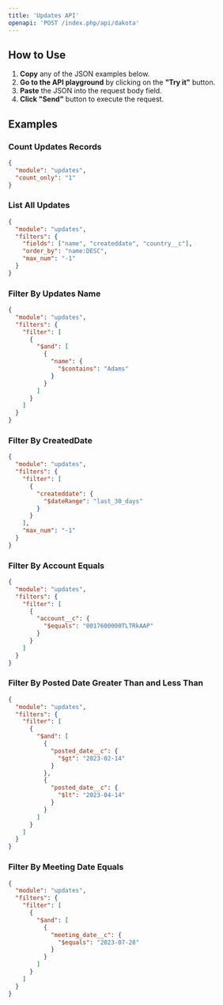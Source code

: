 ```yaml
---
title: 'Updates API'
openapi: 'POST /index.php/api/dakota'
---
```


## How to Use

1. **Copy** any of the JSON examples below.
2. **Go to the API playground** by clicking on the **"Try it"** button.
3. **Paste** the JSON into the request body field.
4. **Click "Send"** button to execute the request.

## Examples

### Count Updates Records
```json
{
  "module": "updates",
  "count_only": "1"
}
```

### List All Updates
```json
{
  "module": "updates",
  "filters": {
    "fields": ["name", "createddate", "country__c"],
    "order_by": "name:DESC",
    "max_num": "-1"
  }
}
```

### Filter By Updates Name
```json
{
  "module": "updates",
  "filters": {
    "filter": [
      {
        "$and": [
          {
            "name": {
              "$contains": "Adams"
            }
          }
        ]
      }
    ]
  }
}
```

### Filter By CreatedDate
```json
{
  "module": "updates",
  "filters": {
    "filter": [
      {
        "createddate": {
          "$dateRange": "last_30_days"
        }
      }
    ],
    "max_num": "-1"
  }
}
```

### Filter By Account Equals
```json
{
  "module": "updates",
  "filters": {
    "filter": [
      {
        "account__c": {
          "$equals": "0017600000TLTRkAAP"
        }
      }
    ]
  }
}
```

### Filter By Posted Date Greater Than and Less Than
```json
{
  "module": "updates",
  "filters": {
    "filter": [
      {
        "$and": [
          {
            "posted_date__c": {
              "$gt": "2023-02-14"
            }
          },
          {
            "posted_date__c": {
              "$lt": "2023-04-14"
            }
          }
        ]
      }
    ]
  }
}
```

### Filter By Meeting Date Equals
```json
{
  "module": "updates",
  "filters": {
    "filter": [
      {
        "$and": [
          {
            "meeting_date__c": {
              "$equals": "2023-07-28"
            }
          }
        ]
      }
    ]
  }
}
``` 